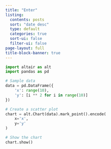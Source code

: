 ```yaml
---
title: "Enter"
listing:
  contents: posts
  sort: "date desc"
  type: default
  categories: true
  sort-ui: false
  filter-ui: false
page-layout: full
title-block-banner: true
---
```



```python
import altair as alt
import pandas as pd

# Sample data
data = pd.DataFrame({
    'x': range(10),
    'y': [i ** 2 for i in range(10)]
})

# Create a scatter plot
chart = alt.Chart(data).mark_point().encode(
    x='x',
    y='y'
)

# Show the chart
chart.show()


```

